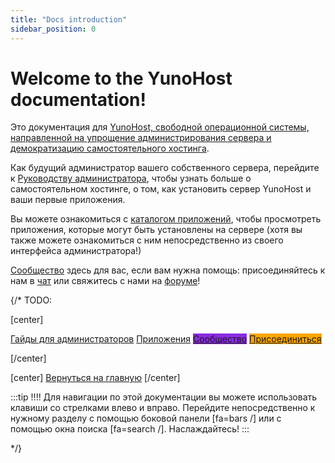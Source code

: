 ```yaml
---
title: "Docs introduction"
sidebar_position: 0
---
```


# Welcome to the YunoHost documentation!

Это документация для [YunoHost, свободной операционной системы, направленной на упрощение администрирования сервера и демократизацию самостоятельного хостинга](/admin/overview/what_is_yunohost).

Как будущий администратор вашего собственного сервера, перейдите к [Руководству администратора](/admin), чтобы узнать больше о самостоятельном хостинге, о том, как установить сервер YunoHost и ваши первые приложения.

Вы можете ознакомиться с [каталогом приложений](https://apps.yunohost.org), чтобы просмотреть приложения, которые могут быть установлены на сервере (хотя вы также можете ознакомиться с ним непосредственно из своего интерфейса администратора!)

[Сообщество](/community) здесь для вас, если вам нужна помощь: присоединяйтесь к нам в [чат](/community/chat_rooms) или свяжитесь с нами на [форуме](/community/forum)!

{/*
TODO:

[center]

<a href="/admindoc" class="btn btn-lg btn-primary inline"><i class="fa fa-cogs"></i> Гайды для администраторов</a>
<a href="/apps" class="btn btn-lg btn-success inline"><i class="fa fa-cubes"></i> Приложения</a>
<a href="/community" class="btn btn-lg btn-primary" style="background: blueviolet;border-color: blueviolet;"><i class="fa fa-users"></i> Сообщество</a>
<a href="/dev" style="background: orange; border-color: orange;" class="btn btn-lg btn-error"><i class="fa fa-heart"></i> Присоединиться</a>

[/center]

[center]
<a href="https://yunohost.org" class="btn btn-lg inline"><i class="fa fa-fw fa-arrow-left"></i> Вернуться на главную</a>
[/center]

:::tip
!!!! Для навигации по этой документации вы можете использовать клавиши со стрелками влево и вправо. Перейдите непосредственно к нужному разделу с помощью боковой панели [fa=bars /] или с помощью окна поиска [fa=search /]. Наслаждайтесь!
:::

*/}
